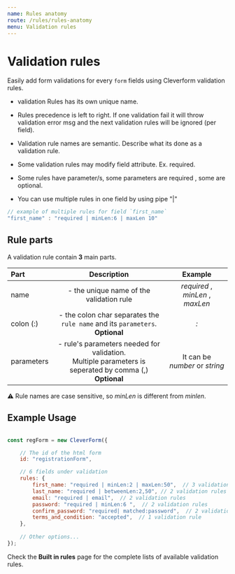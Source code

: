 ```yaml
---
name: Rules anatomy
route: /rules/rules-anatomy
menu: Validation rules
---
```


# Validation rules

Easily add form validations for every `form` fields using Cleverform validation rules.


- validation Rules has its own unique name.

- Rules precedence is left to right. If one validation fail it will throw validation error msg and the next validation rules will be ignored (per field).

- Validation rule names are semantic. Describe what its done as a validation rule.

- Some validation rules may  modify field attribute. Ex. required.

- Some rules have parameter/s, some parameters are required , some are optional.

- You can use multiple rules in one field by using pipe  "|"




```js
// example of multiple rules for field `first_name`
"first_name" : "required | minLen:6 | maxLen 10"
```

<!-- -be careful in combining validation rules, ex: "min:10 | max:8" -->


<!-- -Status
-comment? -->

## Rule parts
A validation rule contain __3__ main parts.



<!-- `[rule name]:[param 1],[param 2],[param nth]` -->

<!-- ```js
'minLen:1'
``` -->

| Part | Description | Example
| :-- | :-: | :-: 
| name | - the unique name of the validation rule | _required_ ,  _minLen_ , _maxLen_
| colon (:) | - the colon char separates the `rule name` and its `parameters`. <br/> __Optional__ | _:_
| parameters| - rule's parameters needed for validation.<br/>Multiple parameters is seperated by comma (,) <br/> __Optional__ | It can be _number_ or _string_

⚠️ Rule names are case sensitive, so _minLen_ is different from _minlen_.


## Example Usage

```js

const regForm = new CleverForm({

    // The id of the html form
    id: "registrationForm",

    // 6 fields under validation
    rules: {
        first_name: "required | minLen:2 | maxLen:50",  // 3 validation rules
        last_name: "required | betweenLen:2,50", // 2 validation rules
        email: "required | email",  // 2 validation rules
        password: "required | minLen:6 ",  // 2 validation rules
        confirm_password: "required| matched:password",  // 2 validation rules
        terms_and_condition: "accepted",  // 1 validation rule
    },
    
    // Other options...
});
```

Check the __Built in rules__ page for the complete lists of available validation rules.

